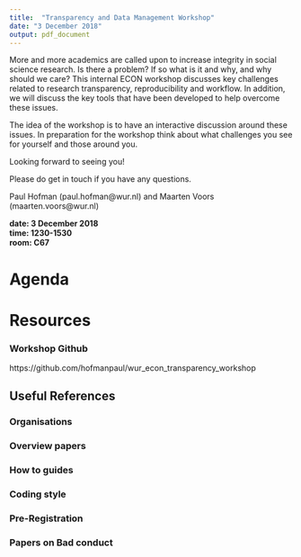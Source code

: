 ```yaml
---
title:  "Transparency and Data Management Workshop"
date: "3 December 2018"
output: pdf_document
---
```


More and more academics are called upon to increase integrity in social science research. Is there a problem? If so what is it and why, and why should we care? This internal ECON workshop discusses key challenges related to research transparency, reproducibility and workflow. In addition, we will discuss the key tools that have been developed to help overcome these issues. 

The idea of the workshop is to have an interactive discussion around these issues. In preparation for the workshop think about what challenges you see for yourself and those around you. 

Looking forward to seeing you! 

Please do get in touch if you have any questions.

Paul Hofman (paul.hofman@wur.nl) and Maarten Voors (maarten.voors@wur.nl)

  \medskip

  **date: 3 December 2018**  
  **time: 1230-1530**  
  **room: C67**  
  
  \medskip
  
# Agenda  
\begin{itemize}
    \item 1230-1315 What is it? And why should we care? (Maarten)
    \item 1330-1400 Workflow Manual (Maarten)
    \item 1415-1530 Tools (Paul)
\end{itemize}
   
# Resources

### Workshop Github
https://github.com/hofmanpaul/wur_econ_transparency_workshop

## Useful References

### Organisations
\begin{itemize}
    \item Open Science Framework https://osf.io 
    \item Center for Open Science https://cos.io/top
    \item Berkeley Initiative for Transparency in the Social Sciences  https://www.bitss.org/, https://github.com/BITSS
    \item http://replication.uni-goettingen.de/
    \item Center for Effective Global Action cega.berkeley.edu/
    \item Evidence in Governance and Politics http://egap.org/
    \item Project TIER https://www.projecttier.org/
\end{itemize}

### Overview papers
\begin{itemize}
      \item Christensen and Miguel (2018) Transparency, Reproducibility, and the Credibility of Economics Research, Journal of Economic Literature Vol. 56 No. 3 September 2018 
      \item Miguel et al (2014) Promoting Transparency in Social Science Research. Science  03 Jan 2014:Vol. 343, Issue 6166, pp. 30-31DOI: 10.1126/science.1245317 
\end{itemize}

### How to guides
\begin{itemize}
    \item Manual of Best Practices in Transparent Social Science Research - Garret Christensen \href{https://github.com/garretchristensen/BestPracticesManual}{Available here}
		\item Code and Data for the Social Sciences: A Practitioner's Guide - Matthew Gentzkow and Jesse Shapiro.  \href{http://web.stanford.edu/\~gentzkow/research/CodeAndData.pdf}{Available here} 
		\item How to improve your relationship with your future self -  Jake Bowers and Maarten Voors.  \href{www.revistacienciapolitica.cl/index.php/rcp/article/download/291/22}{Available here} 
\end{itemize}

### Coding style
\begin{itemize}
  \item PEP8 -- Style guide for python code --  Guido van Rossum.   \href{https://legacy.python.org/dev/peps/pep-0008/}{Available here} 
\end{itemize}

### Pre-Registration
\begin{itemize} 
  \item Pre-registration becoming norm in Psychological science (blog). \href{https://www.psychologicalscience.org/observer/preregistration-becoming-the-norm-in-psychological-science}{Available here}
  \item Nosek et al (2017). The Pre-Registration Revolution, PNAS. \href{https://journals.sagepub.com/doi/abs/10.1177/0956797611417632}{Available here}
  \item Center for open science, including list of journals that support pre-registration. https://cos.io/rr/
  \item Medicine and Public Health: www.clinicaltrials.gov
  \item Economics: AEA registry: www.socialscienceregistry.org
  \item Political Science: EGAP Registry: http://egap.org/content/registration
  \item Development: 3IE Registry: http://ridie.3ieimpact.org
  \item Open Science Framework: http://osf.io
\end{itemize}

### Papers on Bad conduct
\begin{itemize}
  \item P-hacking in psychological science. \href{https://journals.sagepub.com/doi/abs/10.1177/0956797611417632}{Available here}
\end{itemize}